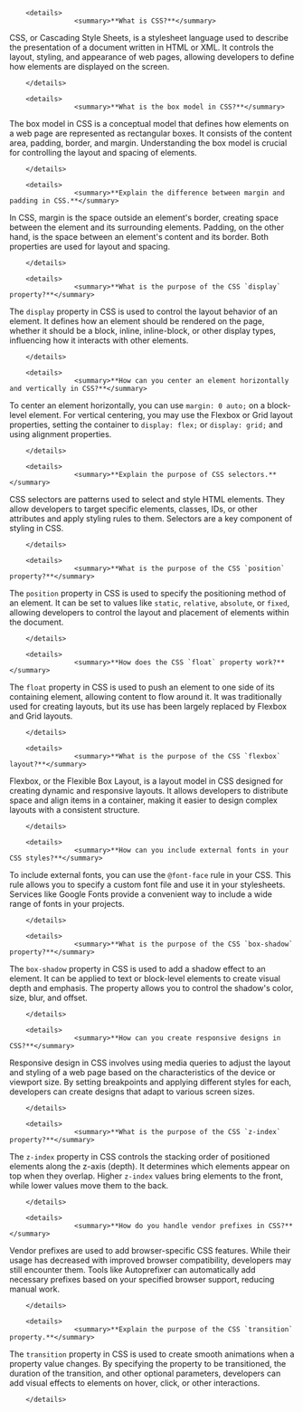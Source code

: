         <details>
                    <summary>**What is CSS?**</summary>

CSS, or Cascading Style Sheets, is a stylesheet language used to describe the presentation of a document written in HTML or XML. It controls the layout, styling, and appearance of web pages, allowing developers to define how elements are displayed on the screen.

        </details>

        <details>
                    <summary>**What is the box model in CSS?**</summary>

The box model in CSS is a conceptual model that defines how elements on a web page are represented as rectangular boxes. It consists of the content area, padding, border, and margin. Understanding the box model is crucial for controlling the layout and spacing of elements.

        </details>

        <details>
                    <summary>**Explain the difference between margin and padding in CSS.**</summary>

In CSS, margin is the space outside an element's border, creating space between the element and its surrounding elements. Padding, on the other hand, is the space between an element's content and its border. Both properties are used for layout and spacing.

        </details>

        <details>
                    <summary>**What is the purpose of the CSS `display` property?**</summary>

The `display` property in CSS is used to control the layout behavior of an element. It defines how an element should be rendered on the page, whether it should be a block, inline, inline-block, or other display types, influencing how it interacts with other elements.

        </details>

        <details>
                    <summary>**How can you center an element horizontally and vertically in CSS?**</summary>

To center an element horizontally, you can use `margin: 0 auto;` on a block-level element. For vertical centering, you may use the Flexbox or Grid layout properties, setting the container to `display: flex;` or `display: grid;` and using alignment properties.

        </details>

        <details>
                    <summary>**Explain the purpose of CSS selectors.**</summary>

CSS selectors are patterns used to select and style HTML elements. They allow developers to target specific elements, classes, IDs, or other attributes and apply styling rules to them. Selectors are a key component of styling in CSS.

        </details>

        <details>
                    <summary>**What is the purpose of the CSS `position` property?**</summary>

The `position` property in CSS is used to specify the positioning method of an element. It can be set to values like `static`, `relative`, `absolute`, or `fixed`, allowing developers to control the layout and placement of elements within the document.

        </details>

        <details>
                    <summary>**How does the CSS `float` property work?**</summary>

The `float` property in CSS is used to push an element to one side of its containing element, allowing content to flow around it. It was traditionally used for creating layouts, but its use has been largely replaced by Flexbox and Grid layouts.

        </details>

        <details>
                    <summary>**What is the purpose of the CSS `flexbox` layout?**</summary>

Flexbox, or the Flexible Box Layout, is a layout model in CSS designed for creating dynamic and responsive layouts. It allows developers to distribute space and align items in a container, making it easier to design complex layouts with a consistent structure.

        </details>

        <details>
                    <summary>**How can you include external fonts in your CSS styles?**</summary>

To include external fonts, you can use the `@font-face` rule in your CSS. This rule allows you to specify a custom font file and use it in your stylesheets. Services like Google Fonts provide a convenient way to include a wide range of fonts in your projects.

        </details>

        <details>
                    <summary>**What is the purpose of the CSS `box-shadow` property?**</summary>

The `box-shadow` property in CSS is used to add a shadow effect to an element. It can be applied to text or block-level elements to create visual depth and emphasis. The property allows you to control the shadow's color, size, blur, and offset.

        </details>

        <details>
                    <summary>**How can you create responsive designs in CSS?**</summary>

Responsive design in CSS involves using media queries to adjust the layout and styling of a web page based on the characteristics of the device or viewport size. By setting breakpoints and applying different styles for each, developers can create designs that adapt to various screen sizes.

        </details>

        <details>
                    <summary>**What is the purpose of the CSS `z-index` property?**</summary>

The `z-index` property in CSS controls the stacking order of positioned elements along the z-axis (depth). It determines which elements appear on top when they overlap. Higher `z-index` values bring elements to the front, while lower values move them to the back.

        </details>

        <details>
                    <summary>**How do you handle vendor prefixes in CSS?**</summary>

Vendor prefixes are used to add browser-specific CSS features. While their usage has decreased with improved browser compatibility, developers may still encounter them. Tools like Autoprefixer can automatically add necessary prefixes based on your specified browser support, reducing manual work.

        </details>

        <details>
                    <summary>**Explain the purpose of the CSS `transition` property.**</summary>

The `transition` property in CSS is used to create smooth animations when a property value changes. By specifying the property to be transitioned, the duration of the transition, and other optional parameters, developers can add visual effects to elements on hover, click, or other interactions.

        </details>

